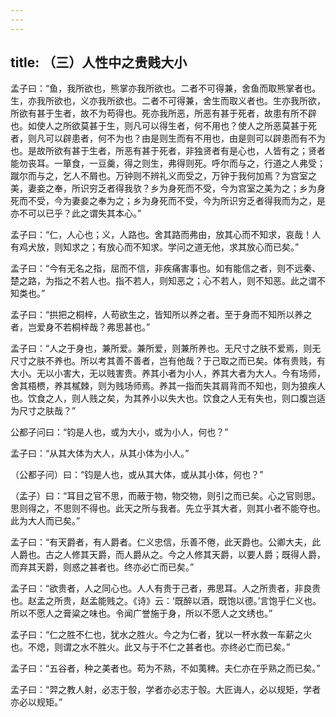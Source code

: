```yaml
---
---
---
```

title: （三）人性中之贵贱大小
---




孟子曰：“鱼，我所欲也，熊掌亦我所欲也。二者不可得兼，舍鱼而取熊掌者也。生，亦我所欲也，义亦我所欲也。二者不可得兼，舍生而取义者也。生亦我所欲，所欲有甚于生者，故不为苟得也。死亦我所恶，所恶有甚于死者，故患有所不辟也。如使人之所欲莫甚于生，则凡可以得生者，何不用也？使人之所恶莫甚于死者，则凡可以辟患者，何不为也？由是则生而有不用也，由是则可以辟患而有不为也。是故所欲有甚于生者，所恶有甚于死者，非独贤者有是心也，人皆有之；贤者能勿丧耳。一箪食，一豆羹，得之则生，弗得则死。呼尔而与之，行道之人弗受；蹴尔而与之，乞人不屑也。万钟则不辨礼义而受之，万钟于我何加焉？为宫室之美，妻妾之奉，所识穷乏者得我欤？乡为身死而不受，今为宫室之美为之；乡为身死而不受，今为妻妾之奉为之；乡为身死而不受，今为所识穷乏者得我而为之，是亦不可以已乎？此之谓失其本心。”

孟子曰：“仁，人心也；义，人路也。舍其路而弗由，放其心而不知求，哀哉！人有鸡犬放，则知求之；有放心而不知求。学问之道无他，求其放心而已矣。”

孟子曰：“今有无名之指，屈而不信，非疾痛害事也。如有能信之者，则不远秦、楚之路，为指之不若人也。指不若人，则知恶之；心不若人，则不知恶。此之谓不知类也。”

孟子曰：“拱把之桐梓，人苟欲生之，皆知所以养之者。至于身而不知所以养之者，岂爱身不若桐梓哉？弗思甚也。”

孟子曰：“人之于身也，兼所爱。兼所爱，则兼所养也。无尺寸之肤不爱焉，则无尺寸之肤不养也。所以考其善不善者，岂有他哉？于己取之而已矣。体有贵贱，有大小。无以小害大，无以贱害贵。养其小者为小人，养其大者为大人。今有场师，舍其梧槚，养其樲棘，则为贱场师焉。养其一指而失其肩背而不知也，则为狼疾人也。饮食之人，则人贱之矣，为其养小以失大也。饮食之人无有失也，则口腹岂适为尺寸之肤哉？”

公都子问曰：“钧是人也，或为大小，或为小人，何也？”

孟子曰：“从其大体为大人，从其小体为小人。”

（公都子问）曰：“钧是人也，或从其大体，或从其小体，何也？”

（孟子）曰：“耳目之官不思，而蔽于物，物交物，则引之而已矣。心之官则思。思则得之，不思则不得也。此天之所与我者。先立乎其大者，则其小者不能夺也。此为大人而已矣。”

孟子曰：“有天爵者，有人爵者。仁义忠信，乐善不倦，此天爵也。公卿大夫，此人爵也。古之人修其天爵，而人爵从之。今之人修其天爵，以要人爵；既得人爵，而弃其天爵，则惑之甚者也。终亦必亡而已矣。”

孟子曰：“欲贵者，人之同心也。人人有贵于己者，弗思耳。人之所贵者，非良贵也。赵孟之所贵，赵孟能贱之。《诗》云：‘既醉以酒，既饱以德。’言饱乎仁义也。所以不愿人之膏粱之味也。令闻广誉施于身，所以不愿人之文绣也。”

孟子曰：“仁之胜不仁也，犹水之胜火。今之为仁者，犹以一杯水救一车薪之火也。不熄，则谓之水不胜火。此又与于不仁之甚者也。亦终必亡而已矣。”

孟子曰：“五谷者，种之美者也。苟为不熟，不如荑稗。夫仁亦在乎熟之而已矣。”

孟子曰：“羿之教人射，必志于彀，学者亦必志于彀。大匠诲人，必以规矩，学者亦必以规矩。”